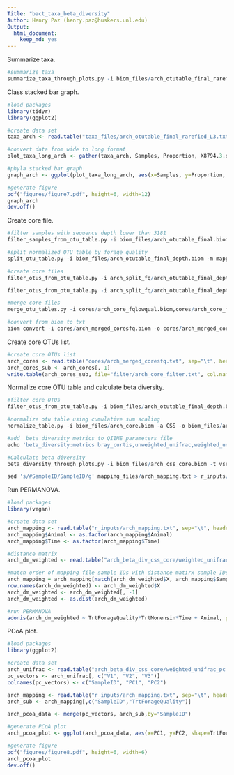 ```yaml
---
Title: "bact_taxa_beta_diversity"
Author: Henry Paz (henry.paz@huskers.unl.edu)
Output:
  html_document:
    keep_md: yes
---
```


Summarize taxa.

```r
#summarize taxa
summarize_taxa_through_plots.py -i biom_files/arch_otutable_final_rarefied.biom -o arch_taxa_summary
```

Class stacked bar graph.

```r
#load packages
library(tidyr)
library(ggplot2)

#create data set
taxa_arch <- read.table("taxa_files/arch_otutable_final_rarefied_L3.txt", sep="\t", header=T)

#convert data from wide to long format
plot_taxa_long_arch <- gather(taxa_arch, Samples, Proportion, X8794.3.d21.HQ40MDGSNoRum:X8937.8.d63.40DRC)

#phyla stacked bar graph
graph_arch <- ggplot(plot_taxa_long_arch, aes(x=Samples, y=Proportion, fill=Class)) + geom_bar(stat="identity", width=1.0) + theme(axis.line=element_line(color="black", size=1), axis.text.x=element_blank(), axis.text.y=element_text(color="black", size=12, face="bold"), axis.title=element_text(color="black", size=12, face="bold"), legend.title=element_text(color="black", size=12, face="bold", hjust=0.5), legend.text=element_text(color="black", size=10, face="bold")) + scale_fill_manual(values=c("#FFFF00","#008000","#FF0000","#E6E6FA","#800080","#000080")) + scale_y_continuous(expand = c(0, 0), limits = c(0, 1.01))

#generate figure
pdf("figures/figure7.pdf", height=6, width=12)
graph_arch
dev.off()
```

Create core file.

```r
#filter samples with sequence depth lower than 3181
filter_samples_from_otu_table.py -i biom_files/arch_otutable_final.biom -n 3181 -o biom_files/arch_otutable_final_depth.biom

#split normalized OTU table by forage quality
split_otu_table.py -i biom_files/arch_otutable_final_depth.biom -m mapping_files/arch_mapping.txt -f TrtForageQuality -o arch_split_fq

#create core files
filter_otus_from_otu_table.py -i arch_split_fq/arch_otutable_final_depth__TrtForageQuality_LowQuality__.biom -s 113 -o cores/arch_core_fqlowqual.biom 

filter_otus_from_otu_table.py -i arch_split_fq/arch_otutable_final_depth__TrtForageQuality_HighQuality__.biom -s 71 -o cores/arch_core_fqlhighqual.biom 

#merge core files
merge_otu_tables.py -i cores/arch_core_fqlowqual.biom,cores/arch_core_fqlhighqual.biom -o cores/arch_merged_coresfq.biom

#convert from biom to txt
biom convert -i cores/arch_merged_coresfq.biom -o cores/arch_merged_coresfq.txt --to-tsv
```

Create core OTUs list.

```r
#create core OTUs list
arch_cores <- read.table("cores/arch_merged_coresfq.txt", sep="\t", header=F)
arch_cores_sub <- arch_cores[, 1]
write.table(arch_cores_sub, file="filter/arch_core_filter.txt", col.names=F, row.names=F)
```

Normalize core OTU table and calculate beta diversity.

```r
#filter core OTUs
filter_otus_from_otu_table.py -i biom_files/arch_otutable_final_depth.biom --otu_ids_to_exclude_fp filter/arch_core_filter.txt --negate_ids_to_exclude -o biom_files/arch_core.biom

#normalize otu table using cumulative sum scaling
normalize_table.py -i biom_files/arch_core.biom -a CSS -o biom_files/arch_css_core.biom 

#add  beta diversity metrics to QIIME parameters file
echo 'beta_diversity:metrics bray_curtis,unweighted_unifrac,weighted_unifrac' >> arch_qiime_parameters.txt

#Calculate beta diversity
beta_diversity_through_plots.py -i biom_files/arch_css_core.biom -t vsearch_outputs/arch_oturep_header.phylip.tre -m mapping_files/arch_mapping.txt -p arch_qiime_parameters.txt -o arch_beta_div_css_core

sed 's/#SampleID/SampleID/g' mapping_files/arch_mapping.txt > r_inputs/arch_mapping.txt
```

Run PERMANOVA.

```r
#load packages
library(vegan)

#create data set
arch_mapping <- read.table("r_inputs/arch_mapping.txt", sep="\t", header=T)
arch_mapping$Animal <- as.factor(arch_mapping$Animal)
arch_mapping$Time <- as.factor(arch_mapping$Time)

#distance matrix
arch_dm_weighted <- read.table("arch_beta_div_css_core/weighted_unifrac_dm.txt", sep="\t", header=T)

#match order of mapping file sample IDs with distance matirx sample IDs
arch_mapping = arch_mapping[match(arch_dm_weighted$X, arch_mapping$SampleID), ]
row.names(arch_dm_weighted) <- arch_dm_weighted$X
arch_dm_weighted <- arch_dm_weighted[, -1]
arch_dm_weighted <- as.dist(arch_dm_weighted)

#run PERMANOVA
adonis(arch_dm_weighted ~ TrtForageQuality*TrtMonensin*Time + Animal, permutations=999, data=arch_mapping)
```

PCoA plot.

```r
#load packages
library(ggplot2)

#create data set
arch_unifrac <- read.table("arch_beta_div_css_core/weighted_unifrac_pc.txt", sep="\t", skip=9, nrows=230)
pc_vectors <- arch_unifrac[, c("V1", "V2", "V3")]
colnames(pc_vectors) <- c("SampleID", "PC1", "PC2")

arch_mapping <- read.table("r_inputs/arch_mapping.txt", sep="\t", header=T, stringsAsFactors=F)
arch_sub <- arch_mapping[,c("SampleID","TrtForageQuality")]

arch_pcoa_data <- merge(pc_vectors, arch_sub,by="SampleID")

#generate PCoA plot
arch_pcoa_plot <- ggplot(arch_pcoa_data, aes(x=PC1, y=PC2, shape=TrtForageQuality, color=TrtForageQuality)) + geom_point(size=2.5) + labs(title="", x="PC1 (49.6%)", y="PC2 (8.63%)", shape="Forage Quality", color="Forage Quality") + theme(plot.title=element_text(color="black", size=12, face="bold", hjust=0.5), axis.line=element_line(color="black", size=1), axis.ticks=element_line(color="black"), axis.text=element_text(color="black", size=12, face="bold"), axis.title=element_text(color="black", size=12, face="bold"), legend.title=element_text(color="black", size=10, face="bold"), legend.text=element_text(color="black", size=9, face="bold"), legend.position=c(0.95,0.82), legend.justification=c(0.85,0)) + scale_shape_manual(values=c(15, 16), labels=c("High Quality", "Low Quality")) + scale_colour_manual(values=c("#008000", "#FF0000"), labels=c("High Quality", "Low Quality"))

#generate figure
pdf("figures/figure8.pdf", height=6, width=6)
arch_pcoa_plot
dev.off()
```
